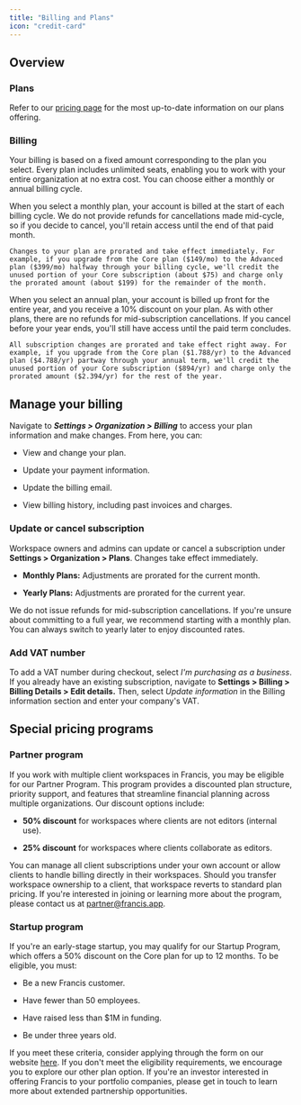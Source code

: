 ```yaml
---
title: "Billing and Plans"
icon: "credit-card"
---
```


## Overview

### Plans

Refer to our [pricing page](https://www.francis.app/pricing) for the most up-to-date information on our plans offering.

### Billing

Your billing is based on a fixed amount corresponding to the plan you select. Every plan includes unlimited seats, enabling you to work with your entire organization at no extra cost. You can choose either a monthly or annual billing cycle.

<Tabs>
  <Tab title="Monthly billing">
    When you select a monthly plan, your account is billed at the start of each billing cycle. We do not provide refunds for cancellations made mid-cycle, so if you decide to cancel, you'll retain access until the end of that paid month.

    Changes to your plan are prorated and take effect immediately. For example, if you upgrade from the Core plan ($149/mo) to the Advanced plan ($399/mo) halfway through your billing cycle, we'll credit the unused portion of your Core subscription (about $75) and charge only the prorated amount (about $199) for the remainder of the month.
  </Tab>

  <Tab title="Annual billing">
    When you select an annual plan, your account is billed up front for the entire year, and you receive a 10% discount on your plan. As with other plans, there are no refunds for mid-subscription cancellations. If you cancel before your year ends, you'll still have access until the paid term concludes.&#x20;

    All subscription changes are prorated and take effect right away. For example, if you upgrade from the Core plan ($1.788/yr) to the Advanced plan ($4.788/yr) partway through your annual term, we'll credit the unused portion of your Core subscription ($894/yr) and charge only the prorated amount ($2.394/yr) for the rest of the year.
  </Tab>
</Tabs>

## Manage your billing

Navigate to ***Settings > Organization > Billing*** to access your plan information and make changes. From here, you can:

* View and change your plan.

* Update your payment information.

* Update the billing email.

* View billing history, including past invoices and charges.

### Update or cancel subscription

Workspace owners and admins can update or cancel a subscription under **Settings > Organization > Plans**. Changes take effect immediately.

* **Monthly Plans:** Adjustments are prorated for the current month.

* **Yearly Plans:** Adjustments are prorated for the current year.

We do not issue refunds for mid-subscription cancellations. If you're unsure about committing to a full year, we recommend starting with a monthly plan. You can always switch to yearly later to enjoy discounted rates.

### Add VAT number

To add a VAT number during checkout, select *I'm purchasing as a business*. If you already have an existing subscription, navigate to **Settings > Billing > Billing Details > Edit details.** Then, select *Update information* in the Billing information section and enter your company's VAT.

## Special pricing programs

### Partner program

If you work with multiple client workspaces in Francis, you may be eligible for our Partner Program. This program provides a discounted plan structure, priority support, and features that streamline financial planning across multiple organizations. Our discount options include:

* **50% discount** for workspaces where clients are not editors (internal use).

* **25% discount** for workspaces where clients collaborate as editors.

You can manage all client subscriptions under your own account or allow clients to handle billing directly in their workspaces. Should you transfer workspace ownership to a client, that workspace reverts to standard plan pricing. If you're interested in joining or learning more about the program, please contact us at [partner@francis.app](mailto:partner@francis.app).

### Startup program

If you're an early-stage startup, you may qualify for our Startup Program, which offers a 50% discount on the Core plan for up to 12 months. To be eligible, you must:

* Be a new Francis customer.

* Have fewer than 50 employees.

* Have raised less than $1M in funding.

* Be under three years old.

If you meet these criteria, consider applying through the form on our website [here](https://www.francis.app/startups#startup-application). If you don't meet the eligibility requirements, we encourage you to explore our other plan option. If you're an investor interested in offering Francis to your portfolio companies, please get in touch to learn more about extended partnership opportunities.